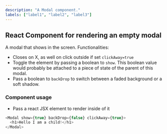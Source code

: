 ```yaml
---
description: "A Modal component."
labels: ["label1", "label2", "label3"]
---
```



## React Component for rendering an empty modal

A modal that shows in the screen.
Functionalities:

- Closes on X, as well on click outside if set `clickAway=true`
- Toggle the element by passing a boolean to `show`. This boolean value would probably be attached to a piece of state of the parent of this modal.
- Pass a boolean to `backDrop` to switch between a faded background or a soft shadow.

### Component usage

- Pass a react JSX element to render inside of it

```js
<Modal show={true} backDrop={false} clickAway={true}>
  <h1>Hello I am a child!</h1>
</Modal>
```
